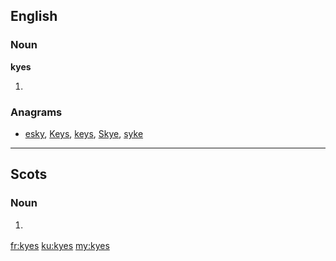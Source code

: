 ==English==

===Noun===
'''kyes'''

# {{plural of|kye|lang=en}}

===Anagrams===
* [[esky#English|esky]], [[Keys#English|Keys]], [[keys#English|keys]], [[Skye#English|Skye]], [[syke#English|syke]]

----

==Scots==

===Noun===
{{head|sco|plural}}

# {{South Scots}} {{plural of|kye|lang=sco}}

[[fr:kyes]]
[[ku:kyes]]
[[my:kyes]]